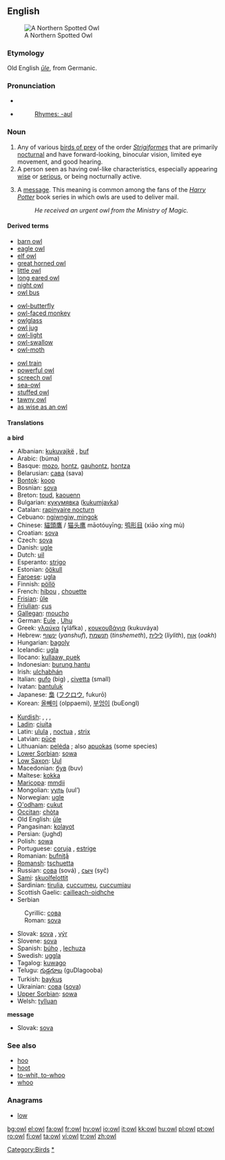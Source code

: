 {{see|Owl}}
{{wikipedia}}
==English==
[[Image:Northern Spotted Owl.USFWS-thumb.jpg|thumb|right|A Northern Spotted Owl]]
===Etymology===
Old English ''[[ule|ūle]]'', from Germanic.

===Pronunciation===
*{{IPA|/aʊl/}}
*{{SAMPA|/aUl/}}
*:[[Rhymes:English:-aʊl|Rhymes: -aʊl]]

=== Noun ===
{{en-noun}}

# Any of various [[bird of prey|birds of prey]] of the order ''[[Strigiformes]]'' that are primarily [[nocturnal]] and have forward-looking, binocular vision, limited eye movement, and good hearing. 
# A person seen as having owl-like characteristics, especially appearing [[wise]] or [[serious]], or being nocturnally active.
# {{rfv-sense|Isn't in fact an actual owl?}} A [[message]]. This meaning is common among the fans of the ''[[w:Harry Potter|Harry Potter]]'' book series in which owls are used to deliver mail.
#: ''He received an urgent owl from the Ministry of Magic.''

==== Derived terms ====
{{top3}}
*[[barn owl]]
*[[eagle owl]]
*[[elf owl]]
*[[great horned owl]]
*[[little owl]]
*[[long eared owl]]
*[[night owl]]
*[[owl bus]]
{{mid3}}
*[[owl-butterfly]]
*[[owl-faced monkey]]
*[[owlglass]]
*[[owl jug]]
*[[owl-light]]
*[[owl-swallow]]
*[[owl-moth]]
{{mid3}}
*[[owl train]]
*[[powerful owl]]
*[[screech owl]]
*[[sea-owl]]
*[[stuffed owl]]
*[[tawny owl]]
*[[as wise as an owl]]
{{bottom}}

====Translations====
'''a bird'''
{{top}}
*Albanian: [[kukuvajkë]] {{f}}, [[buf]] {{m}}
*Arabic: {{ARchar|[[بومة]]}} (búma) {{f}}
*Basque: [[mozo]], [[hontz]], [[gauhontz]], [[hontza]]
*Belarusian: [[сава]] (sava) {{f}}
*[[Bontok]]: [[koop]]
*Bosnian: [[sova#Bosnian|sova]] {{f}}
*Breton: [[toud]], [[kaouenn]]
*Bulgarian: [[кукумявка]] ([[kukumjavka]])
*Catalan: [[rapinyaire nocturn]]
*Cebuano: [[ngiwngiw, mingok]]
*Chinese: [[貓頭鷹]] / [[猫头鹰]] māotóuyīng; [[鸮形目]] (xiāo xíng mù)
*Croatian: [[sova]] {{f}}
*Czech: [[sova]] {{f}}
*Danish: [[ugle]]
*Dutch: [[uil]] {{m}}
*Esperanto: [[strigo]]
*Estonian: [[öökull]]
*[[Faroese]]: [[ugla]]
*Finnish: [[pöllö]]
*French: [[hibou]] {{m}}, [[chouette]] {{f}}
*[[Frisian]]: [[ûle]]
*[[Friulian]]: [[çus]]
*[[Gallegan]]: [[moucho]] {{m}}
*German: [[Eule]] {{f}}, [[Uhu]] {{m}}
*Greek: [[γλαύκα]] (ɣláfka) {{f}}, [[κουκουβάγια]] (kukuváya) {{f}}
*Hebrew: [[ינשוף]] (''yanshuf''), [[תנשמת]] (''tinshemeth''), [[לילית]] (''liylith''), [[אוח]] (''oakh'')
*Hungarian: [[bagoly]]
*Icelandic: [[ugla]]
*Ilocano: [[kullaaw, puek]]
*Indonesian: [[burung hantu]]
*Irish: [[ulchabhán]]
*Italian: [[gufo]] (big) {{m}}, [[civetta]] (small) {{f}}
*Ivatan: [[bantuluk]]
*Japanese: [[梟]] ([[フクロウ]], fukurō)
*Korean: [[올빼미]] (olppaemi), [[부엉이]] (buEongI)
{{mid}}
*[[Kurdish]]: {{trad|ku|kund}}, {{trad|ku|bu}}, {{trad|ku|pû}}, {{trad|ku|pepûk}}
*[[Ladin]]: [[ciuita]]
*Latin: [[ulula]] {{f}}, [[noctua]] {{f}}, [[strix]] {{f}}
*Latvian: [[pūce]]
*Lithuanian: [[pelėda]] {{f}}; also [[apuokas]] {{m}} (some species)
*[[Lower Sorbian]]: [[sowa]]
*[[Low Saxon]]: [[Uul]] {{f}}
*Macedonian: [[був]] (buv)
*Maltese: [[kokka]]
*[[Maricopa]]: [[mmdii]]
*Mongolian: [[ууль]] (uul’)
*Norwegian: [[ugle]]
*[[O'odham]]: [[cukut]]
*[[Occitan]]: [[chòta]]
*Old English: [[ule|ūle]]
*Pangasinan: [[kolayot]]
*Persian: {{FAchar|[[جغد]]}} (jughd)
*Polish: [[sowa]] {{f}}
*Portuguese: [[coruja]] {{f}}, [[estrige]] {{f}}
*Romanian: [[bufniţă]]
*[[Romansh]]: [[tschuetta]]
*Russian: [[сова]] (sová) {{f}}, [[сыч]] (syč) {{m}}
*[[Sami]]: [[skuolfelottit]]
*Sardinian: [[tirulia]], [[cuccumeu]], [[cuccumiau]]
*Scottish Gaelic: [[cailleach-oidhche]]
*Serbian
:Cyrillic: [[сова#Serbian|сова]] {{f}}
:Roman: [[sova#Serbian|sova]] {{f}}
*Slovak: [[sova#Slovak|sova]] {{f}}, [[výr#Slovak|výr]] {{m}}
*Slovene: [[sova]] {{f}}
*Spanish: [[búho]] {{m}}, [[lechuza]] {{f}}
*Swedish: [[uggla]]
*Tagalog: [[kuwago]]
*Telugu: [[గుడ్లగూబ]] (guDlagooba)
*Turkish: [[baykuş]]
*Ukrainian: [[сова]] ([[sova]]) {{f}}
*[[Upper Sorbian]]: [[sowa]]
*Welsh: [[tylluan]]
{{bottom}}

'''message'''
{{top}}
*Slovak: [[sova#Slovak|sova]] {{f}}
{{mid}}
{{bottom}}

===See also===
* [[hoo]]
* [[hoot]]
* [[to-whit, to-whoo]]
* [[whoo]]

===Anagrams===
*[[low]]

[[Category:Birds]]
[[Category:Owls|*]]

[[bg:owl]]
[[el:owl]]
[[fa:owl]]
[[fr:owl]]
[[hy:owl]]
[[io:owl]]
[[it:owl]]
[[kk:owl]]
[[hu:owl]]
[[pl:owl]]
[[pt:owl]]
[[ro:owl]]
[[fi:owl]]
[[ta:owl]]
[[vi:owl]]
[[tr:owl]]
[[zh:owl]]